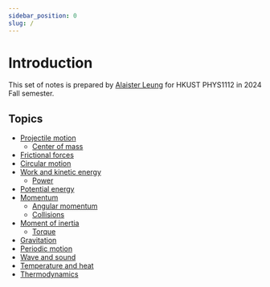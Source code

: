 ```yaml
---
sidebar_position: 0
slug: /
---
```


# Introduction

This set of notes is prepared by [Alaister Leung](https://github.com/AlaisterLeung/) for HKUST PHYS1112 in 2024 Fall semester.

## Topics

- [Projectile motion](/1-projectile-motion)
  - [Center of mass](/1-projectile-motion#center-of-mass)
- [Frictional forces](/2-friction)
- [Circular motion](/3-circular-motion)
- [Work and kinetic energy](/4-work-and-ke)
  - [Power](/4-work-and-ke#power)
- [Potential energy](/5-pe)
- [Momentum](/6-momentum)
  - [Angular momentum](/6-momentum#angular-momentum)
  - [Collisions](/6-momentum#collisions)
- [Moment of inertia](/7-moment-of-inertia)
  - [Torque](/7-moment-of-inertia#torque)
- [Gravitation](/8-gravitation)
- [Periodic motion](/9-periodic-motion)
- [Wave and sound](/10-wave-and-sound)
- [Temperature and heat](/11-temperature-and-heat)
- [Thermodynamics](/12-thermodynamics)
